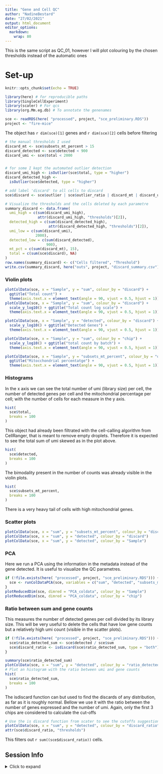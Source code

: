 ```yaml
---
title: "Gene and Cell QC"
author: "NadineBestard"
date: "27/02/2021"
output: html_document
editor_options: 
  markdown: 
    wrap: 80
---
```



This is the same script as QC_01, however I will plot colouring by the chosen thresholds instead of the automatic ones 


# Set-up
```r
knitr::opts_chunk$set(echo = TRUE)
```

```r
library(here) # for reproducible paths
library(SingleCellExperiment)
library(scater) # For qcs
library(org.Mm.eg.db) # To annotate the genenames
```

```r
sce <- readRDS(here( "processed", project, "sce_preliminary.RDS"))
project <- "fire-mice"
```

The object has `r dim(sce)[1]` genes and `r dim(sce)[2]` cells before filtering


```r

# the manual thresholds I used
discard_mt <- sce$subsets_mt_percent > 15
discard_detected <- sce$detected < 900
discard_umi <- sce$total < 2000


# for some I kept the automated outlier detection
discard_umi_high <- isOutlier(sce$total, type = "higher")
discard_detected_high <-
  isOutlier(sce$detected, type = "higher")

# add label 'discard' to all cells to discard
sce$discard <- sce$outlier | sce$outlier_ratio | discard_mt | discard_umi | discard_detected

# Visualize the thresholds and the cells deleted by each parametre
summary_discard <- data.frame(
  umi_high = c(sum(discard_umi_high),
               attr(discard_umi_high, "thresholds")[2]),
  detected_high = c(sum(discard_detected_high),
                    attr(discard_detected_high, "thresholds")[2]),
  umi_low = c(sum(discard_umi),
              2000),
  detected_low = c(sum(discard_detected),
                   900),
  mt_pct = c(sum(discard_mt), 15),
  total = c(sum(sce$discard), NA)
)
row.names(summary_discard) <- c("Cells filtered", "Threshold")
write.csv(summary_discard, here("outs", project, "discard_summary.csv"))
```

### Violin plots

```r
plotColData(sce, x = "Sample", y = "sum", colour_by = "discard") +
  ggtitle("Total count") +
  theme(axis.text.x = element_text(angle = 90, vjust = 0.5, hjust = 1))
plotColData(sce, x = "Sample", y = "sum", colour_by = "discard") +
  scale_y_log10() + ggtitle("Total count log scale") +
  theme(axis.text.x = element_text(angle = 90, vjust = 0.5, hjust = 1))
```

```r
plotColData(sce, x = "Sample", y = "detected", colour_by = "discard") +
  scale_y_log10() + ggtitle("Detected Genes") +
  theme(axis.text.x = element_text(angle = 90, vjust = 0.5, hjust = 1))
```

```r
plotColData(sce, x = "Sample", y = "sum", colour_by = "chip") +
  scale_y_log10() + ggtitle("total count by batch") +
  theme(axis.text.x = element_text(angle = 90, vjust = 0.5, hjust = 1))
```
 
 
```r
plotColData(sce, x = "Sample", y = "subsets_mt_percent", colour_by = "discard") +
  ggtitle("Mitocchondrial percentatge") +
  theme(axis.text.x = element_text(angle = 90, vjust = 0.5, hjust = 1))
```

### Histograms

In the x axis we can see the total number of umi (library size) per cell, the
number of detected genes per cell and the mitochondrial percentage per cell;
with the number of cells for each measure in the y axis.

```r
hist(
  sce$total,
  breaks = 100
)
```

This object had already been filtrated with the cell-calling algorithm from
CellRanger, that is meant to remove empty droplets. Therefore it is expected to
see the total sum of umi skewed as in the plot above.

```r
hist(
  sce$detected,
  breaks = 100
)
```

The bimodality present in the number of counts was already visible in the violin plots.

```r
hist(
  sce$subsets_mt_percent,
  breaks = 100
)
```

There is a very heavy tail of cells with high mitochondrial genes.

### Scatter plots

```r
plotColData(sce, x = "sum", y = "subsets_mt_percent", colour_by = "discard")
plotColData(sce, x = "sum", y = "detected", colour_by = "discard")
plotColData(sce, x = "sum", y = "detected", colour_by = "Sample")
```

### PCA

Here we run a PCA using the information in the metadata instead of the gene
detected. It is useful to visualize the QC parametres.

```r
if (!file.exists(here( "processed", project, "sce_preliminary.RDS"))) {
  sce <- runColDataPCA(sce, variables = c("sum", "detected", "subsets_mt_percent"))
}
plotReducedDim(sce, dimred = "PCA_coldata", colour_by = "Sample")
plotReducedDim(sce, dimred = "PCA_coldata", colour_by = "chip")
```

### Ratio between sum and gene counts

This measures the number of detected genes per cell divided by its library
size. This will be very useful to delete the cells that have low gene counts but
a relatively high umi count (visible in the scatter plots).

```r
if (!file.exists(here( "processed", project, "sce_preliminary.RDS"))) {
  sce$ratio_detected_sum <- sce$detected / sce$sum
  sce$discard_ratio <- isdiscard(sce$ratio_detected_sum, type = "both")
}

summary(sce$ratio_detected_sum)
plotColData(sce, x = "sum", y = "detected", colour_by = "ratio_detected_sum")
# Plot an histogram with the ratio between umi and gene counts
hist(
  sce$ratio_detected_sum,
  breaks = 100
)
```

The isdiscard function can but used to find the discards of any distribution, as
far as it is roughly normal. Bellow we use it with the ratio between the number
of genes expressed and the number of umi. Again, only the first 3 chips are considered to calculate the cut-offs

```r
# Use the is discard function from scater to see the cutoffs suggestions
plotColData(sce, x = "sum", y = "detected", colour_by = "discard_ratio")
attr(sce$discard_ratio, "thresholds")
```

 This filters out `r sum((sce$discard_ratio))` cells.



## Session Info

<details>
  <summary>Click to expand </summary>
```r
sessionInfo()
```

</details>
